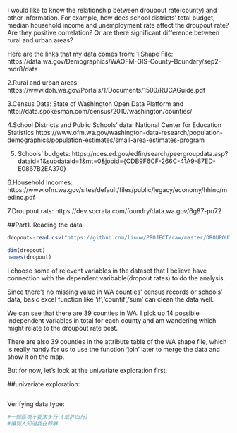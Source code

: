 



  I would like to know the relationship between droupout rate(county) and other information. For example, how does school districts' total budget, median household income and unemployment rate affect the droupout rate? Are they positive correlation? Or are there significant difference between rural and urban areas?

Here are the links that my data comes from:
1.Shape File: 
https://data.wa.gov/Demographics/WAOFM-GIS-County-Boundary/sep2-mdr8/data

2.Rural and urban areas: https://www.doh.wa.gov/Portals/1/Documents/1500/RUCAGuide.pdf

3.Census Data:
State of Washington Open Data Platform and 
http://data.spokesman.com/census/2010/washington/counties/

4.School Districts and Public Schools' data:
National Center for Education Statistics
https://www.ofm.wa.gov/washington-data-research/population-demographics/population-estimates/small-area-estimates-program

5. Schools' budgets:
https://nces.ed.gov/edfin/search/peergroupdata.asp?dataid=1&subdataid=1&mt=0&jobid={CDB9F6CF-266C-41A9-87ED-E0867B2EA370}

6.Household Incomes:
https://www.ofm.wa.gov/sites/default/files/public/legacy/economy/hhinc/medinc.pdf

7.Droupout rats:
https://dev.socrata.com/foundry/data.wa.gov/6g87-pu72



##Part1. Reading the data 

```r
dropout<-read.csv("https://github.com/liuuw/PROJECT/raw/master/DROUPOUT_DATA.csv")

dim(dropout)
names(dropout)
```

I choose some of relevent variables in the dataset that I believe have connection with the dependent varibable(dropout rates) to do the analysis.

Since there's no missing value in WA counties' census records or schools' data, basic excel function like 'if','countif','sum' can clean the data well.


We can see that there are 39 counties in WA. I pick up 14 possible independent variables in total for each county and am wandering which might relate to the droupout rate best. 

There are also 39 counties in the attribute table of the WA shape file, which is really handy for us to use the function 'join' later to merge the data and show it on the map. 

But for now, let's look at the univariate exploration first. 


##univariate exploration:
```r

```


Verifying data type:
```r
#一個區塊不要太多行 (或許四行)
#讓別人知道我在幹麻
```









